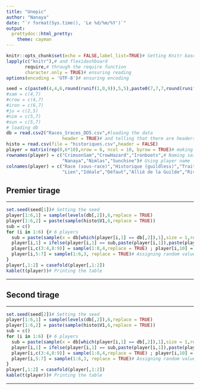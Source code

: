 ```yaml
---
title: "Unepic"
author: "Nanaya" 
date: "`r format(Sys.time(), 'Le %d/%m/%Y')`"
output:
  prettydoc::html_pretty:
    theme: cayman
---
```


```r
knitr::opts_chunk$set(echo = FALSE,label_list=TRUE)# Setting Knitr base option
lapply(c("knitr"),# and flexidashboard
       require,# through the require function
       character.only = TRUE)# ensuring reading
options(encoding = 'UTF-8')# ensuring encoding
```

<!---
=> Tiddyverse ? Soit-même
=> Tibble ? Idem
=> Publish ? Plus tard
--->

```r
seed = c(paste0(4,4,6,round(runif(1,0,9)),5,5),paste0(7,7,7,round(runif(1,0,9)),7,7))
#sam = c(4,7)
#crow = c(4,7)
#iron = c(6,7)
#ju = c(2,5)
#nim = c(5,7)
#sun = c(5,7)
# loading db
db = read.csv2("Races_Sraces_DD5.csv",#loading the data
                     header = TRUE)# and telling that there are headers.
histo = read.csv(file = "historiques.csv",header = FALSE)
player = matrix(rep(0,6*10),nrow = 6, ncol = 10, byrow = TRUE)# making a matrix to store all results
rownames(player) = c("CrimsonSam","CrowHazard","Ironboots",# Naming said matrix rows
                     "Nanaya","Nimlas","Sunchine")# Using player name
colnames(player) = c("Race (sous-race)","Historique (guildless)","Trait 1","Trait 2",# Listing our variables
                     "Lien","Idéale","Défaut","Allié de la Guilde","Rival de la Guilde","Non Guild Contact")# and naming the matrix column accordingly
```

## Premier tirage

------------------------------------

```r
set.seed(seed[1])# Setting the seed
player[1:6,1] = sample(levels(db[,2]),6,replace = TRUE)
player[1:6,2] = paste(sample(histo$V1,6,replace = TRUE))
sub = c()
for (i in 1:6) {# 6 players
  sub = paste(sample(x = db[which(player[i,1] == db[,2]),1],size = 1,replace = FALSE))
  player[i,1] = ifelse(player[i,1] == sub,paste(player[i,1]),paste(player[i,1],sub))
  player[i,c(3:4,8:9)] = sample(1:8,4,replace = TRUE) ; player[i,10] = sample(1:10,1)
  player[i,5:7] = sample(1:6,3, replace = TRUE)# Assigning random values last v.a.
}
player[,1:2] = casefold(player[,1:2])
kable(t(player))# Printing the table
```

------------------------------------

## Second tirage

------------------------------------

```r
set.seed(seed[2])# Setting the seed
player[1:6,1] = sample(levels(db[,2]),6,replace = TRUE)
player[1:6,2] = paste(sample(histo$V1,6,replace = TRUE))
sub = c()
for (i in 1:6) {# 6 players
  sub = paste(sample(x = db[which(player[i,1] == db[,2]),1],size = 1,replace = FALSE))
  player[i,1] = ifelse(player[i,1] == sub,paste(player[i,1]),paste(player[i,1],sub))
  player[i,c(3:4,8:9)] = sample(1:8,4,replace = TRUE) ; player[i,10] = sample(1:10,1)
  player[i,5:7] = sample(1:6,3, replace = TRUE)# Assigning random values last v.a.
}
player[,1:2] = casefold(player[,1:2])
kable(t(player))# Printing the table
```

------------------------------------

